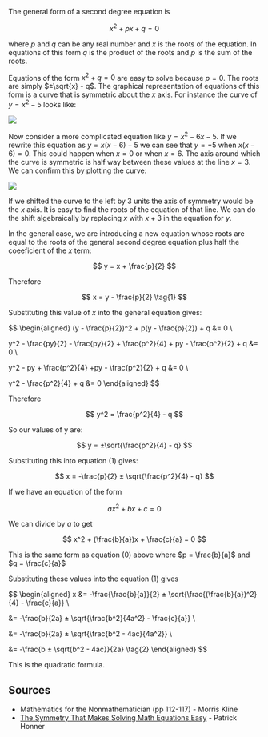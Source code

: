 The general form of a second degree equation is

$$
x^2 + px + q = 0 \tag{0}
$$

where $p$ and $q$ can be any real number and $x$ is the roots of the equation. In equations of this form $q$ is the product of the roots and $p$ is the sum of the roots.

Equations of the form $x^2 + q = 0$ are easy to solve because $p = 0$. The roots are simply $±\sqrt{x} - q$. The graphical representation of equations of this form is a curve that is symmetric about the $x$ axis. For instance the curve of $y = x^2 - 5$ looks like:

![](https://res.cloudinary.com/henrydashwood/image/upload/v1679763481/website-cms/Posts/Solving%20second%20degree%20equations/x_2-5_hmztii.png)

Now consider a more complicated equation like $y = x^2 - 6x - 5$. If we rewrite this equation as $y = x(x - 6) - 5$ we can see that $y = -5$ when $x(x - 6) = 0$. This could happen when $x = 0$ or when $x = 6$. The axis around which the curve is symmetric is half way between these values at the line $x = 3$. We can confirm this by plotting the curve:

![](https://res.cloudinary.com/henrydashwood/image/upload/v1679763481/website-cms/Posts/Solving%20second%20degree%20equations/x_2-6x-5_gqdelq.png)

If we shifted the curve to the left by 3 units the axis of symmetry would be the $x$ axis. It is easy to find the roots of the equation of that line. We can do the shift algebraically by replacing $x$ with $x + 3$ in the equation for $y$.

In the general case, we are introducing a new equation whose roots are equal to the roots of the general second degree equation plus half the coeeficient of the $x$ term:

$$
y = x + \frac{p}{2}
$$

Therefore

$$
x = y - \frac{p}{2} \tag{1}
$$

Substituting this value of $x$ into the general equation gives:

$$
\begin{aligned}
(y - \frac{p}{2})^2 + p(y - \frac{p}{2}) + q &= 0 \\

y^2 - \frac{py}{2} - \frac{py}{2} + \frac{p^2}{4} + py - \frac{p^2}{2} + q &= 0 \\

y^2 - py + \frac{p^2}{4} +py - \frac{p^2}{2} + q &= 0 \\

y^2 - \frac{p^2}{4} + q &= 0
\end{aligned}
$$

Therefore

$$
y^2 = \frac{p^2}{4} - q
$$

So our values of y are:

$$
y = ±\sqrt{\frac{p^2}{4} - q}
$$

Substituting this into equation $(1)$ gives:

$$
x = -\frac{p}{2} ± \sqrt{\frac{p^2}{4} - q}
$$

If we have an equation of the form

$$
ax^2 + bx + c = 0
$$

We can divide by $a$ to get

$$
x^2 + (\frac{b}{a})x + \frac{c}{a} = 0
$$

This is the same form as equation $(0)$ above where $p = \frac{b}{a}$ and $q = \frac{c}{a}$

Substituting these values into the equation $(1)$ gives

$$
\begin{aligned}
x &= -\frac{\frac{b}{a}}{2} ± \sqrt{\frac{(\frac{b}{a})^2}{4} - \frac{c}{a}} \\

&= -\frac{b}{2a} ± \sqrt{\frac{b^2}{4a^2} - \frac{c}{a}} \\

&= -\frac{b}{2a} ± \sqrt{\frac{b^2 - 4ac}{4a^2}} \\

&= -\frac{b ± \sqrt{b^2 - 4ac}}{2a} \tag{2}
\end{aligned}
$$

This is the quadratic formula.

## Sources

- Mathematics for the Nonmathematician (pp 112-117) - Morris Kline
- [The Symmetry That Makes Solving Math Equations Easy](https://www.quantamagazine.org/the-symmetry-that-makes-solving-math-equations-easy-20230324/) - Patrick Honner
